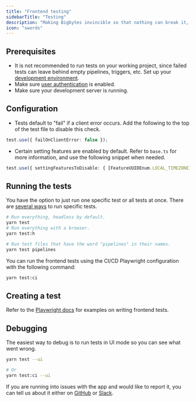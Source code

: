 ```yaml
---
title: "Frontend testing"
sidebarTitle: "Testing"
description: "Making Bigbytes invincible so that nothing can break it, not even itself."
icon: "swords"
---
```


## Prerequisites

- It is not recommended to run tests on your working project, since failed tests can leave behind
empty pipelines, triggers, etc. Set up your
[development environment](https://docs.bigbytes.io/contributing/development-environment).
- Make sure [user authentication](https://docs.bigbytes.io/production/authentication/overview) is enabled.
- Make sure your development server is running.

## Configuration

- Tests default to "fail" if a client error occurs. Add the following to the top of the test file to disable this check.

```ts
test.use({ failOnClientError: false });
```

- Certain setting features are enabled by default. Refer to `base.ts` for more information, and use the following snippet when needed.

```ts
test.use({ settingFeaturesToDisable: { [FeatureUUIDEnum.LOCAL_TIMEZONE]: true } });
```

## Running the tests

You have the option to just run one specific test or all tests at once. There are
[several ways](https://playwright.dev/docs/running-tests) to run specific tests.

```bash
# Run everything, headless by default.
yarn test
# Run everything with a browser.
yarn test:h

# Run test files that have the word "pipelines" in their names.
yarn test pipelines
```

You can run the frontend tests using the CI/CD Playwright configuration with the following command:
```bash
yarn test:ci
```

## Creating a test

Refer to the [Playwright docs](https://playwright.dev/docs/writing-tests) for examples on writing frontend tests.

## Debugging

The easiest way to debug is to run tests in UI mode so you can see what went wrong.

```bash
yarn test --ui

# Or
yarn test:ci --ui
```

If you are running into issues with the app and would like to report it, you can tell us about it either on [GitHub](https://github.com/digitranslab/bigbytes/issues/new/choose) or [Slack](https://www.bigbytes.io/chat).
